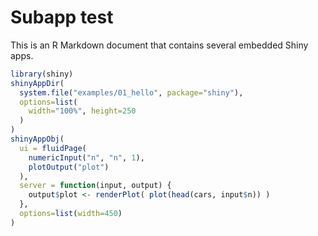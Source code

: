# Subapp test

This is an R Markdown document that contains several embedded Shiny apps.

```r
library(shiny)
shinyAppDir(
  system.file("examples/01_hello", package="shiny"),
  options=list(
    width="100%", height=250
  )
)
shinyAppObj(
  ui = fluidPage(
    numericInput("n", "n", 1),
    plotOutput("plot")
  ),
  server = function(input, output) {
    output$plot <- renderPlot( plot(head(cars, input$n)) )
  },
  options=list(width=450)
)
```
